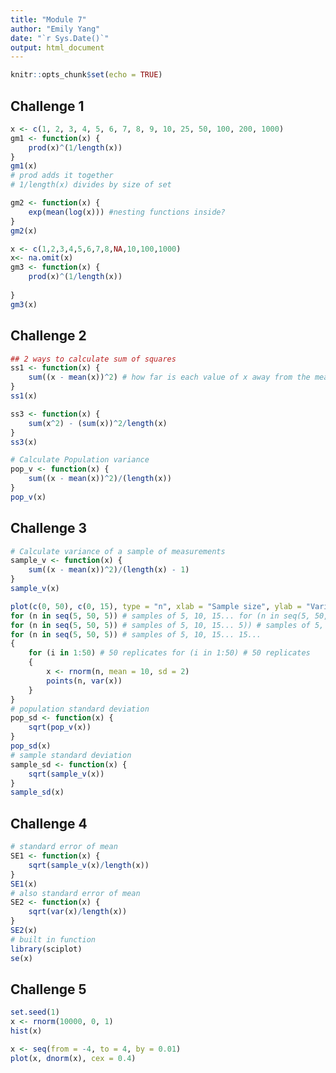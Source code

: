 ```yaml
---
title: "Module 7"
author: "Emily Yang"
date: "`r Sys.Date()`"
output: html_document
---
```


```r
knitr::opts_chunk$set(echo = TRUE)
```
## Challenge 1
```r
x <- c(1, 2, 3, 4, 5, 6, 7, 8, 9, 10, 25, 50, 100, 200, 1000)
gm1 <- function(x) {
    prod(x)^(1/length(x))
}
gm1(x)
# prod adds it together
# 1/length(x) divides by size of set

gm2 <- function(x) {
    exp(mean(log(x))) #nesting functions inside?
}
gm2(x)

x <- c(1,2,3,4,5,6,7,8,NA,10,100,1000)
x<- na.omit(x)
gm3 <- function(x) { 
    prod(x)^(1/length(x)) 
  
}
gm3(x)
```

## Challenge 2
```r
## 2 ways to calculate sum of squares
ss1 <- function(x) {
    sum((x - mean(x))^2) # how far is each value of x away from the mean value of x. Square it and add all together.
}
ss1(x)

ss3 <- function(x) {
    sum(x^2) - (sum(x))^2/length(x)
}
ss3(x)

# Calculate Population variance
pop_v <- function(x) {
    sum((x - mean(x))^2)/(length(x))
}
pop_v(x)
``` 

## Challenge 3
```r
# Calculate variance of a sample of measurements
sample_v <- function(x) {
    sum((x - mean(x))^2)/(length(x) - 1)
}
sample_v(x)

plot(c(0, 50), c(0, 15), type = "n", xlab = "Sample size", ylab = "Variance")
for (n in seq(5, 50, 5)) # samples of 5, 10, 15... for (n in seq(5, 50,
for (n in seq(5, 50, 5)) # samples of 5, 10, 15... 5)) # samples of 5, 10,
for (n in seq(5, 50, 5)) # samples of 5, 10, 15... 15...
{
    for (i in 1:50) # 50 replicates for (i in 1:50) # 50 replicates
    {
        x <- rnorm(n, mean = 10, sd = 2)
        points(n, var(x))
    }
}
# population standard deviation
pop_sd <- function(x) {
    sqrt(pop_v(x))
}
pop_sd(x)
# sample standard deviation
sample_sd <- function(x) {
    sqrt(sample_v(x))
}
sample_sd(x)
``` 
## Challenge 4
```r
# standard error of mean
SE1 <- function(x) {
    sqrt(sample_v(x)/length(x))
}
SE1(x)
# also standard error of mean
SE2 <- function(x) {
    sqrt(var(x)/length(x))
}
SE2(x)
# built in function
library(sciplot)
se(x)
```

## Challenge 5
```r
set.seed(1)
x <- rnorm(10000, 0, 1)
hist(x)

x <- seq(from = -4, to = 4, by = 0.01)
plot(x, dnorm(x), cex = 0.4)

```